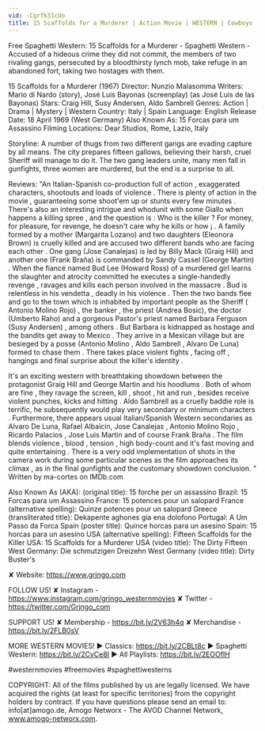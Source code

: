 ```yaml
---
vid: -Cgrfk31cUo
title: 15 Scaffolds for a Murderer | Action Movie | WESTERN | Cowboys | Old West
---
```


Free Spaghetti Western: 15 Scaffolds for a Murderer - Spaghetti Western - Accused of a hideous crime they did not commit, the members of two rivaling gangs, persecuted by a bloodthirsty lynch mob, take refuge in an abandoned fort, taking two hostages with them. 

15 Scaffolds for a Murderer (1967)
Director: Nunzio Malasomma
Writers: Mario di Nardo (story), José Luis Bayonas (screenplay) (as José Luis de las Bayonas)
Stars: Craig Hill, Susy Andersen, Aldo Sambrell 
Genres: Action | Drama | Mystery | Western 
Country: Italy | Spain
Language: English
Release Date: 18 April 1969 (West Germany) 
Also Known As: 15 Forcas para um Assassino 
Filming Locations: Dear Studios, Rome, Lazio, Italy 

Storyline:
A number of thugs from two different gangs are evading capture by all means. The city prepares fifteen gallows, believing their harsh, cruel Sheriff will manage to do it. The two gang leaders unite, many men fall in gunfights, three women are murdered, but the end is a surprise to all.

Reviews:
"An Italian-Spanish co-production full of action , exaggerated characters, shootouts and loads of violence . There is plenty of action in the movie , guaranteeing some shoot'em up or stunts every few minutes . There's also an interesting intrigue and whodunit with some Giallo when happens a killing spree , and the question is : Who is the killer ? For money, for pleasure, for revenge, he doesn't care why he kills or how ¡ . A family formed by a mother (Margarita Lozano) and two daughters (Eleonora Brown) is cruelly killed and are accused two different bands who are facing each other . One gang (Jose Canalejas) is led by Billy Mack (Graig Hill) and another one (Frank Braña) is commanded by Sandy Cassel (George Martin) . When the fiancé named Bud Lee (Howard Ross) of a murdered girl learns the slaughter and atrocity committed he executes a single-handedly revenge , ravages and kills each person involved in the massacre . Bud is relentless in his vendetta , deadly in his violence . Then the two bands flee and go to the town which is inhabited by important people as the Sheriff ( Antonio Molino Rojo) , the banker , the priest (Andrea Bosic), the doctor (Umberto Raho) and a gorgeous Pastor's priest named Barbara Ferguson (Susy Andersen) , among others . But Barbara is kidnapped as hostage and the bandits get away to Mexico . They arrive in a Mexican village but are besieged by a posse (Antonio Molino , Aldo Sambrell , Alvaro De Luna) formed to chase them . There takes place violent fights , facing off , hangings and final surprise about the killer's identity .

It's an exciting western with breathtaking showdown between the protagonist Graig Hill and George Martin and his hoodlums . Both of whom are fine , they ravage the screen, kill , shoot , hit and run , besides receive violent punches, kicks and hitting . Aldo Sambrell as a cruelly baddie role is terrific, he subsequently would play very secondary or minimum characters . Furthermore, there appears usual Italian/Spanish Western secondaries as Alvaro De Luna, Rafael Albaicin, Jose Canalejas , Antonio Molino Rojo , Ricardo Palacios , Jose Luis Martin and of course Frank Braña . The film blends violence , blood , tension , high body-count and it's fast moving and quite entertaining . There is a very odd implementation of shots in the camera work during some particular scenes as the film approaches its climax , as in the final gunfights and the customary showdown conclusion. " Written by ma-cortes on IMDb.com

Also Known As (AKA):
(original title): 15 forche per un assassino
Brazil: 15 Forcas para um Assassino
France: 15 potences pour un salopard
France (alternative spelling): Quinze potences pour un salopard
Greece (transliterated title): Dekapente aghones gia ena dolofono
Portugal: A Um Passo da Forca
Spain (poster title): Quince horcas para un asesino
Spain: 15 horcas para un asesino
USA (alternative spelling): Fifteen Scaffolds for the Killer
USA: 15 Scaffolds for a Murderer
USA (video title): The Dirty Fifteen
West Germany: Die schmutzigen Dreizehn
West Germany (video title): Dirty Buster's

✘ Website: https://www.grjngo.com

FOLLOW US!
✘ Instagram - https://www.instagram.com/grjngo_westernmovies
✘ Twitter - https://twitter.com/Grjngo_com

SUPPORT US!
✘ Membership - https://bit.ly/2V63h4q
✘ Merchandise - https://bit.ly/2FLB0sV

MORE WESTERN MOVIES! 
► Classics: https://bit.ly/2CBLt8c 
► Spaghetti Western: https://bit.ly/2CyCe8I 
► All Playlists: https://bit.ly/2EOOfIH 

#westernmovies #freemovies #spaghettiwesterns

COPYRIGHT: All of the films published by us are legally licensed. We have acquired the rights (at least for specific territories) from the copyright holders by contract. If you have questions please send an email to: info[at]amogo.de, Amogo Networx - The AVOD Channel Network, www.amogo-networx.com.
